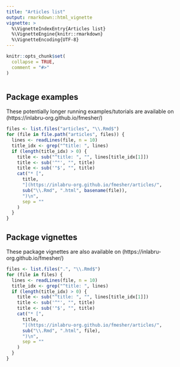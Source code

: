 ```yaml
---
title: "Articles list"
output: rmarkdown::html_vignette
vignette: >
  %\VignetteIndexEntry{Articles list}
  %\VignetteEngine{knitr::rmarkdown}
  %\VignetteEncoding{UTF-8}
---
```


```r
knitr::opts_chunk$set(
  collapse = TRUE,
  comment = "#>"
)
```

```r
```

## Package examples

These potentially longer running examples/tutorials are available on
(https://inlabru-org.github.io/fmesher/)

```r
files <- list.files("articles", "\\.Rmd$")
for (file in file.path("articles", files)) {
  lines <- readLines(file, n = 10)
  title_idx <- grep("^title: ", lines)
  if (length(title_idx) > 0) {
    title <- sub("^title: ", "", lines[title_idx[1]])
    title <- sub('^"', "", title)
    title <- sub('"$', "", title)
    cat("* [",
      title,
      "](https://inlabru-org.github.io/fmesher/articles/",
      sub("\\.Rmd", ".html", basename(file)),
      ")\n",
      sep = ""
    )
  }
}
```

## Package vignettes

These package vignettes are also available on
(https://inlabru-org.github.io/fmesher/)

```r
files <- list.files(".", "\\.Rmd$")
for (file in files) {
  lines <- readLines(file, n = 10)
  title_idx <- grep("^title: ", lines)
  if (length(title_idx) > 0) {
    title <- sub("^title: ", "", lines[title_idx[1]])
    title <- sub('^"', "", title)
    title <- sub('"$', "", title)
    cat("* [",
      title,
      "](https://inlabru-org.github.io/fmesher/articles/",
      sub("\\.Rmd", ".html", file),
      ")\n",
      sep = ""
    )
  }
}
```
